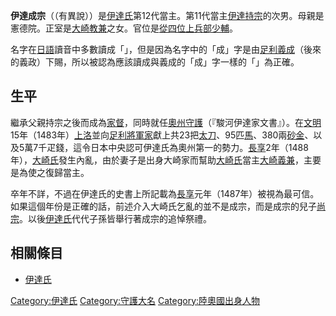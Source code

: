 {{japanese|japanese=伊達 成宗|kana=だて なりむね／しげむね|romaji=Date Narimune / Shigemune}}
'''伊達成宗'''（{{bd|1435年||1487年|10月11日}}（有異說））是[[伊達氏|伊達氏]]第12代當主。第11代當主[[伊達持宗|伊達持宗]]的次男。母親是憲德院。正室是[[大崎教兼|大崎教兼]]之女。官位是[[從四位上|從四位上]][[兵部少輔|兵部少輔]]。

名字在[[日語|日語]]讀音中多數讀成「{{lang|ja|なりむね}}」，但是因為名字中的「成」字是由[[足利義成|足利義成]]（後來的義政）下賜，所以被認為應該讀成與義成的「成」字一樣的「{{lang|ja|しげむね}}」為正確。

== 生平 ==
繼承父親持宗之後而成為[[家督|家督]]，同時就任[[奧州守護|奧州守護]]（『駿河伊達家文書』）。在[[文明_(後土御門天皇)|文明]]15年（1483年）[[上洛|上洛]]並向[[足利將軍家|足利將軍家]]獻上共23把[[太刀|太刀]]、95匹[[馬|馬]]、380兩[[砂金|砂金]]、以及5萬7千疋錢，這令日本中央認可伊達氏為奧州第一的勢力。[[長享|長享]]2年（1488年），[[大崎氏|大崎氏]]發生內亂，由於妻子是出身大崎家而幫助[[大崎氏|大崎氏]]當主[[大崎義兼|大崎義兼]]，主要是為使之復歸當主。

卒年不詳，不過在伊達氏的史書上所記載為[[長享|長享]]元年（1487年）被視為最可信。如果這個年份是正確的話，前述介入大崎氏乞亂的並不是成宗，而是成宗的兒子[[伊達尚宗|尚宗]]。以後[[伊達氏|伊達氏]]代代子孫皆舉行著成宗的追悼祭禮。

== 相關條目 ==
*[[伊達氏|伊達氏]]

{{伊達氏宗家歷代當主}}

[[Category:伊達氏|Category:伊達氏]]
[[Category:守護大名|Category:守護大名]]
[[Category:陸奧國出身人物|Category:陸奧國出身人物]]